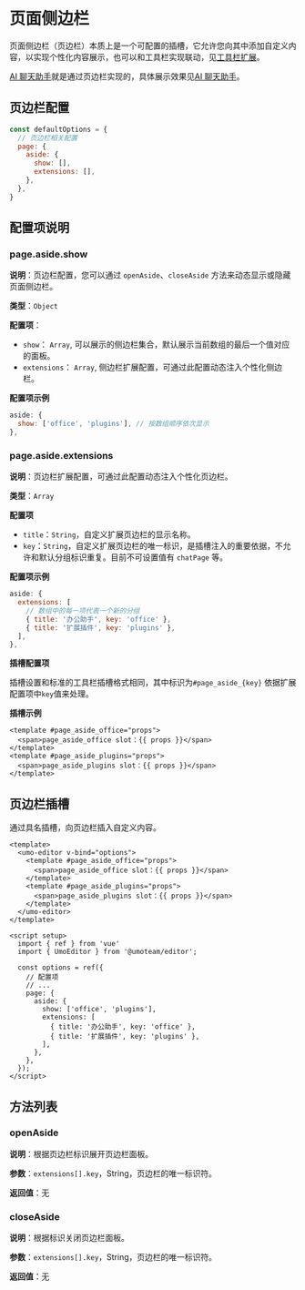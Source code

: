# 页面侧边栏

页面侧边栏（页边栏）本质上是一个可配置的插槽，它允许您向其中添加自定义内容，以实现个性化内容展示，也可以和工具栏实现联动，见[工具栏扩展](./toolbar)。

[AI 聊天助手](../chat)就是通过页边栏实现的，具体展示效果见[AI 聊天助手](../chat#效果截图)。

## 页边栏配置

```js
const defaultOptions = {
  // 页边栏相关配置
  page: {
    aside: {
      show: [], 
      extensions: [],
    },
  },
}
```

## 配置项说明

### page.aside.show 

**说明**：页边栏配置，您可以通过 `openAside`、`closeAside` 方法来动态显示或隐藏页面侧边栏。

**类型**：`Object`

**配置项**：

- `show`： `Array`, 可以展示的侧边栏集合，默认展示当前数组的最后一个值对应的面板。
- `extensions`： `Array`, 侧边栏扩展配置，可通过此配置动态注入个性化侧边栏。

**配置项示例**

```js
aside: {
  show: ['office', 'plugins'], // 按数组顺序依次显示
},
```

### page.aside.extensions 

**说明**：页边栏扩展配置，可通过此配置动态注入个性化页边栏。

**类型**：`Array`

**配置项**

- `title`：`String`，自定义扩展页边栏的显示名称。
- `key`：`String`，自定义扩展页边栏的唯一标识，是插槽注入的重要依据，不允许和默认分组标识重复。目前不可设置值有 `chatPage` 等。

**配置项示例**

```js
aside: {
  extensions: [
    // 数组中的每一项代表一个新的分组
    { title: '办公助手', key: 'office' },
    { title: '扩展插件', key: 'plugins' },
  ],
},
```

**插槽配置项**

插槽设置和标准的工具栏插槽格式相同，其中标识为`#page_aside_{key}` 依据扩展配置项中`key`值来处理。

**插槽示例**

```vue
<template #page_aside_office="props">
  <span>page_aside_office slot：{{ props }}</span>
</template>
<template #page_aside_plugins="props">
  <span>page_aside_plugins slot：{{ props }}</span>
</template>
```

## 页边栏插槽

通过具名插槽，向页边栏插入自定义内容。

```vue
<template>
  <umo-editor v-bind="options">
    <template #page_aside_office="props">
      <span>page_aside_office slot：{{ props }}</span>
    </template>
    <template #page_aside_plugins="props">
      <span>page_aside_plugins slot：{{ props }}</span>
    </template>
  </umo-editor>
</template>

<script setup>
  import { ref } from 'vue'
  import { UmoEditor } from '@umoteam/editor';

  const options = ref({
    // 配置项
    // ...
    page: {
      aside: {
        show: ['office', 'plugins'],
        extensions: [
          { title: '办公助手', key: 'office' },
          { title: '扩展插件', key: 'plugins' },
        ],
      },
    },
  });
</script>
```

## 方法列表

### openAside

**说明**：根据页边栏标识展开页边栏面板。

**参数**：`extensions[].key`，String，页边栏的唯一标识符。

**返回值**：无

### closeAside

**说明**：根据标识关闭页边栏面板。

**参数**：`extensions[].key`，String，页边栏的唯一标识符。

**返回值**：无
